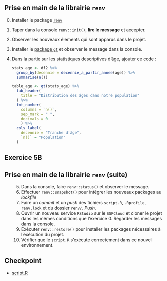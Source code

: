 
:::{.callout-tip collapse="true" icon=false}
## Prise en main de la librairie `renv`

:::{.incremental}
0. Installer le package [`renv`](https://rstudio.github.io/renv/articles/renv.html)
1. Taper dans la console `renv::init()`, __lire le message__ et accepter.
2. Observer les nouveaux élements qui sont apparus dans le projet.
3. Installer le [package `gt`](https://gt.rstudio.com/) et observer le message dans la console.
4. Dans la partie sur les statistiques descriptives d'âge, ajouter ce code :

    ```r
    stats_age <- df2 %>%
      group_by(decennie = decennie_a_partir_annee(age)) %>%
      summarise(n())
    
    table_age <- gt(stats_age) %>%
      tab_header(
        title = "Distribution des âges dans notre population"
      ) %>%
      fmt_number(
        columns = `n()`,
        sep_mark = " ",
        decimals = 0
        ) %>%
      cols_label(
        decennie = "Tranche d'âge",
        `n()` = "Population"
      )
    ```

:::

:::

## Exercice 5B

:::{.callout-tip collapse="true" icon=false}
## Prise en main de la librairie `renv` (suite)

:::{.incremental style="margin-left: 30px;"}
5. Dans la console, faire `renv::status()` et observer le message.
6. Effectuer `renv::snapshot()` pour intégrer les nouveaux packages au *lockfile*
7. Faire un _commit_ et un _push_ des fichiers `script.R`, `.Rprofile`, `renv.lock` et du dossier `renv/`. _Push_.
8. Ouvrir un nouveau service `RStudio` sur le `SSPCloud` et cloner le projet dans les mêmes conditions que l'exercice 0. Regarder les messages dans la console. 
9. Exécuter `renv::restore()` pour installer les packages nécessaires à l'exécution du projet.
10. Vérifier que le `script.R` s'exécute correctement dans ce nouvel environnement.
:::

:::

## Checkpoint

- [script.R](https://raw.githubusercontent.com/InseeFrLab/formation-bonnes-pratiques-R/main/R/checkpoints/application5b/script.R)
